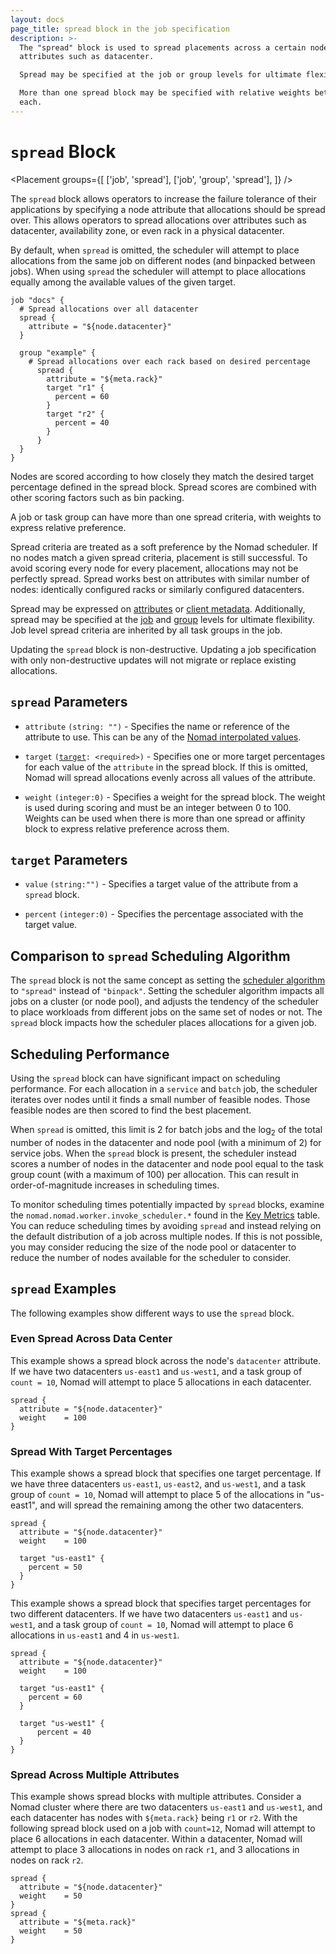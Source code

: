 ```yaml
---
layout: docs
page_title: spread block in the job specification
description: >-
  The "spread" block is used to spread placements across a certain node
  attributes such as datacenter.

  Spread may be specified at the job or group levels for ultimate flexibility.

  More than one spread block may be specified with relative weights between
  each.
---
```


# `spread` Block

<Placement
  groups={[
    ['job', 'spread'],
    ['job', 'group', 'spread'],
  ]}
/>

The `spread` block allows operators to increase the failure tolerance of their
applications by specifying a node attribute that allocations should be spread
over. This allows operators to spread allocations over attributes such as
datacenter, availability zone, or even rack in a physical datacenter.

By default, when `spread` is omitted, the scheduler will attempt to place
allocations from the same job on different nodes (and binpacked between
jobs). When using `spread` the scheduler will attempt to place allocations
equally among the available values of the given target.

```hcl
job "docs" {
  # Spread allocations over all datacenter
  spread {
    attribute = "${node.datacenter}"
  }

  group "example" {
    # Spread allocations over each rack based on desired percentage
      spread {
        attribute = "${meta.rack}"
        target "r1" {
          percent = 60
        }
        target "r2" {
          percent = 40
        }
      }
  }
}
```

Nodes are scored according to how closely they match the desired target
percentage defined in the spread block. Spread scores are combined with other
scoring factors such as bin packing.

A job or task group can have more than one spread criteria, with weights to
express relative preference.

Spread criteria are treated as a soft preference by the Nomad scheduler. If no
nodes match a given spread criteria, placement is still successful. To avoid
scoring every node for every placement, allocations may not be perfectly
spread. Spread works best on attributes with similar number of nodes:
identically configured racks or similarly configured datacenters.

Spread may be expressed on [attributes][interpolation] or [client
metadata][client-meta].  Additionally, spread may be specified at the [job][job]
and [group][group] levels for ultimate flexibility. Job level spread criteria
are inherited by all task groups in the job.

Updating the `spread` block is non-destructive. Updating a job specification
with only non-destructive updates will not migrate or replace existing
allocations.

## `spread` Parameters

- `attribute` `(string: "")` - Specifies the name or reference of the attribute
  to use. This can be any of the [Nomad interpolated
  values](/nomad/docs/runtime/interpolation#interpreted_node_vars).

- `target` <code>([target](#target-parameters): &lt;required&gt;)</code> - Specifies one or more target
  percentages for each value of the `attribute` in the spread block. If this is omitted,
  Nomad will spread allocations evenly across all values of the attribute.

- `weight` `(integer:0)` - Specifies a weight for the spread block. The weight is used
  during scoring and must be an integer between 0 to 100. Weights can be used
  when there is more than one spread or affinity block to express relative preference across them.

## `target` Parameters

- `value` `(string:"")` - Specifies a target value of the attribute from a `spread` block.

- `percent` `(integer:0)` - Specifies the percentage associated with the target value.

## Comparison to `spread` Scheduling Algorithm

The `spread` block is not the same concept as setting the [scheduler
algorithm][] to `"spread"` instead of `"binpack"`. Setting the scheduler
algorithm impacts all jobs on a cluster (or node pool), and adjusts the tendency
of the scheduler to place workloads from different jobs on the same set of nodes
or not. The `spread` block impacts how the scheduler places allocations for a
given job.

## Scheduling Performance

Using the `spread` block can have significant impact on scheduling
performance. For each allocation in a `service` and `batch` job, the scheduler
iterates over nodes until it finds a small number of feasible nodes. Those
feasible nodes are then scored to find the best placement.

When `spread` is omitted, this limit is 2 for batch jobs and the log<sub>2</sub>
of the total number of nodes in the datacenter and node pool (with a minimum of
2) for service jobs. When the `spread` block is present, the scheduler instead
scores a number of nodes in the datacenter and node pool equal to the task group
count (with a maximum of 100) per allocation. This can result in
order-of-magnitude increases in scheduling times.

To monitor scheduling times potentially impacted by `spread` blocks, examine the
`nomad.nomad.worker.invoke_scheduler.*` found in the [Key Metrics][] table. You
can reduce scheduling times by avoiding `spread` and instead relying on the
default distribution of a job across multiple nodes. If this is not possible,
you may consider reducing the size of the node pool or datacenter to reduce the
number of nodes available for the scheduler to consider.

## `spread` Examples

The following examples show different ways to use the `spread` block.

### Even Spread Across Data Center

This example shows a spread block across the node's `datacenter` attribute. If we have
two datacenters `us-east1` and `us-west1`, and a task group of `count = 10`,
Nomad will attempt to place 5 allocations in each datacenter.

```hcl
spread {
  attribute = "${node.datacenter}"
  weight    = 100
}
```

### Spread With Target Percentages

This example shows a spread block that specifies one target percentage. If we
have three datacenters `us-east1`, `us-east2`, and `us-west1`, and a task group
of `count = 10`, Nomad will attempt to place 5 of the allocations in "us-east1",
and will spread the remaining among the other two datacenters.

```hcl
spread {
  attribute = "${node.datacenter}"
  weight    = 100

  target "us-east1" {
    percent = 50
  }
}
```

This example shows a spread block that specifies target percentages for two
different datacenters. If we have two datacenters `us-east1` and `us-west1`,
and a task group of `count = 10`, Nomad will attempt to place 6 allocations
in `us-east1` and 4 in `us-west1`.

```hcl
spread {
  attribute = "${node.datacenter}"
  weight    = 100

  target "us-east1" {
    percent = 60
  }

  target "us-west1" {
      percent = 40
  }
}
```

### Spread Across Multiple Attributes

This example shows spread blocks with multiple attributes. Consider a Nomad cluster
where there are two datacenters `us-east1` and `us-west1`, and each datacenter has nodes
with `${meta.rack}` being `r1` or `r2`. With the following spread block used on a job with `count=12`, Nomad
will attempt to place 6 allocations in each datacenter. Within a datacenter, Nomad will
attempt to place 3 allocations in nodes on rack `r1`, and 3 allocations in nodes on rack `r2`.

```hcl
spread {
  attribute = "${node.datacenter}"
  weight    = 50
}
spread {
  attribute = "${meta.rack}"
  weight    = 50
}
```

[job]: /nomad/docs/job-specification/job 'Nomad job Job Specification'
[group]: /nomad/docs/job-specification/group 'Nomad group Job Specification'
[client-meta]: /nomad/docs/configuration/client#meta 'Nomad meta Job Specification'
[task]: /nomad/docs/job-specification/task 'Nomad task Job Specification'
[interpolation]: /nomad/docs/runtime/interpolation 'Nomad interpolation'
[node-variables]: /nomad/docs/runtime/interpolation#node-variables- 'Nomad interpolation-Node variables'
[constraint]: /nomad/docs/job-specification/constraint 'Nomad Constraint job Specification'
[Key Metrics]: /nomad/docs/operations/metrics-reference#key-metrics
[scheduler algorithm]: /nomad/docs/commands/operator/scheduler/set-config#scheduler-algorithm
